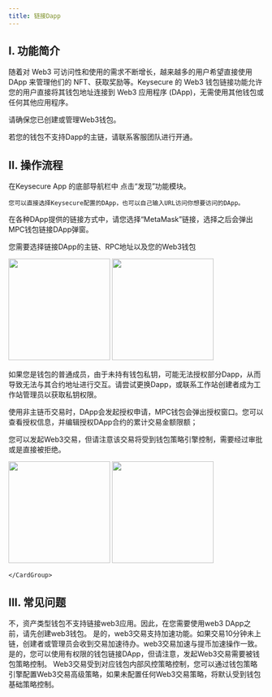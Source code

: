 ```yaml
---
title: 链接Dapp
---
```


## I. 功能简介
随着对 Web3 可访问性和使用的需求不断增长，越来越多的用户希望直接使用 DApp 来管理他们的 NFT、获取奖励等。Keysecure 的 Web3 钱包链接功能允许您的用户直接将其钱包地址连接到 Web3 应用程序 (DApp)，无需使用其他钱包或任何其他应用程序。

<Note> 
请确保您已创建或管理Web3钱包。

若您的钱包不支持Dapp的主链，请联系客服团队进行开通。
</Note>

## II. 操作流程
<Steps>
<Step title="进入发现功能模块, 选择DApp">
    在Keysecure App 的底部导航栏中 点击“发现”功能模块。

    您可以直接选择Keysecure配置的DApp，也可以自己输入URL访问你想要访问的DApp。



</Step>


<Step title="登录DApp">
在各种DApp提供的链接方式中，请您选择“MetaMask”链接，选择之后会弹出MPC钱包链接DApp弹窗。

您需要选择链接DApp的主链、RPC地址以及您的Web3钱包

<div className="w-full flex items-center justify-center">
    <CardGroup cols={2}>
        <img src="/images/user-guide/cnlogindapp.jpeg" width="200"/>
           <img src="/images/user-guide/cnlinkdapp.jpeg" width="200"/>
    </CardGroup>
</div>
</Step>


<Step title="授权钱包">
<Tip> 

如果您是钱包的普通成员，由于未持有钱包私钥，可能无法授权部分Dapp，从而导致无法与其合约地址进行交互。请尝试更换Dapp，或联系工作站创建者成为工作站管理员以获取私钥权限。


</Tip>

使用非主链币交易时，DApp会发起授权申请，MPC钱包会弹出授权窗口。您可以查看授权信息，并编辑授权DApp合约的累计交易金额限额；

您可以发起Web3交易，但请注意该交易将受到钱包策略引擎控制，需要经过审批或是直接被拒绝。
<div className="w-full flex items-center justify-center">
    <CardGroup cols={2}>
     <img src="/images/user-guide/cncreateweb3trans.jpeg" width="200"/>
     <img src="/images/user-guide/cncreateweb3trans2.jpeg" width="200"/>
      
    </CardGroup>
</div>
</Step>
</Steps>


## III. 常见问题

<Accordion title="资产类型钱包支持链接web3应用吗？">
不，资产类型钱包不支持链接web3应用。因此，在您需要使用web3 DApp之前，请先创建web3钱包。
</Accordion>

<Accordion title="web3交易支持MPC加速吗？">
是的，web3交易支持加速功能。如果交易10分钟未上链，创建者或管理员会收到交易加速待办。web3交易加速与提币加速操作一致。
</Accordion>

<Accordion title="任何人都可以使用web3钱包链接DApp吗？">
是的，您可以使用有权限的钱包链接DApp，但请注意，发起Web3交易需要被钱包策略控制。
</Accordion>

<Accordion title="我该如何控制Web3交易行为？">
Web3交易受到对应钱包内部风控策略控制，您可以通过钱包策略引擎配置Web3交易高级策略，如果未配置任何Web3交易策略，将默认受到钱包基础策略控制。
</Accordion>

